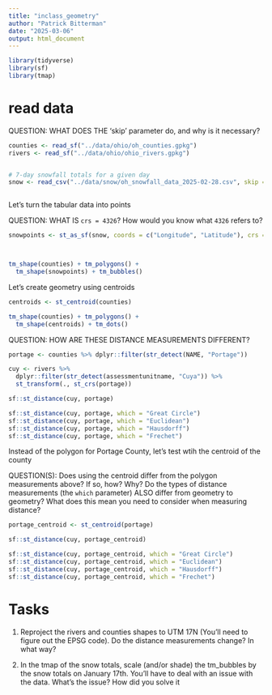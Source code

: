 ```yaml
---
title: "inclass_geometry"
author: "Patrick Bitterman"
date: "2025-03-06"
output: html_document
---
```



```r
library(tidyverse)
library(sf)
library(tmap)
```

# read data

QUESTION: WHAT DOES THE 'skip' parameter do, and why is it necessary?

```r

counties <- read_sf("../data/ohio/oh_counties.gpkg")
rivers <- read_sf("../data/ohio/ohio_rivers.gpkg")


# 7-day snowfall totals for a given day
snow <- read_csv("../data/snow/oh_snowfall_data_2025-02-28.csv", skip = 4) 



```
Let's turn the tabular data into points

QUESTION: WHAT IS `crs = 4326`? How would you know what `4326` refers to?

```r
snowpoints <- st_as_sf(snow, coords = c("Longitude", "Latitude"), crs = 4326)



tm_shape(counties) + tm_polygons() +
  tm_shape(snowpoints) + tm_bubbles()


```

Let's create geometry using centroids
```r
centroids <- st_centroid(counties)

tm_shape(counties) + tm_polygons() +
  tm_shape(centroids) + tm_dots()

```

QUESTION: HOW ARE THESE DISTANCE MEASUREMENTS DIFFERENT?
```r



portage <- counties %>% dplyr::filter(str_detect(NAME, "Portage"))

cuy <- rivers %>% 
  dplyr::filter(str_detect(assessmentunitname, "Cuya")) %>%
  st_transform(., st_crs(portage))

sf::st_distance(cuy, portage)

sf::st_distance(cuy, portage, which = "Great Circle")
sf::st_distance(cuy, portage, which = "Euclidean")
sf::st_distance(cuy, portage, which = "Hausdorff")
sf::st_distance(cuy, portage, which = "Frechet")


```

Instead of the polygon for Portage County, let's test wtih the centroid of the county

QUESTION(S): Does using the centroid differ from the polygon measurements above? If so, how? Why? Do the types of distance measurements (the `which` parameter) ALSO differ from geometry to geometry? What does this mean you need to consider when measuring distance?
```r
portage_centroid <- st_centroid(portage)

sf::st_distance(cuy, portage_centroid)

sf::st_distance(cuy, portage_centroid, which = "Great Circle")
sf::st_distance(cuy, portage_centroid, which = "Euclidean")
sf::st_distance(cuy, portage_centroid, which = "Hausdorff")
sf::st_distance(cuy, portage_centroid, which = "Frechet")

```



# Tasks

1. Reproject the rivers and counties shapes to UTM 17N (You'll need to figure out the EPSG code). Do the distance measurements change? In what way?

2. In the tmap of the snow totals, scale (and/or shade) the tm_bubbles by the snow totals on January 17th. You'll have to deal with an issue with the data. What's the issue? How did you solve it


